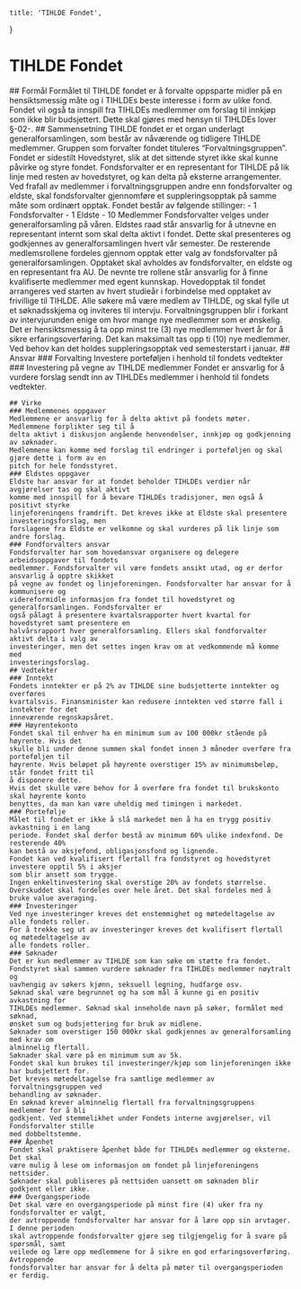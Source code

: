     title: 'TIHLDE Fondet',
}

# TIHLDE Fondet

<Sectionizer>
    ## Formål
    Formålet til TIHLDE fondet er å forvalte oppsparte midler på en hensiktsmessig måte og i TIHLDEs
    beste interesse i form av ulike fond.
    Fondet vil også ta innspill fra TIHLDEs medlemmer om forslag til innkjøp som ikke blir budsjettert. Dette
    skal gjøres med hensyn til TIHLDEs lover §-02-.
    ## Sammensetning
    TIHLDE fondet er et organ underlagt generalforsamlingen, som består av nåværende og tidligere
    TIHLDE medlemmer. Gruppen som forvalter fondet tituleres “Forvaltningsgruppen”. Fondet er sidestilt
    Hovedstyret, slik at det sittende styret ikke skal kunne påvirke og styre fondet. Fondsforvalter er en
    representant for TIHLDE på lik linje med resten av hovedstyret, og kan delta på eksterne
    arrangementer. Ved frafall av medlemmer i forvaltningsgruppen andre enn fondsforvalter og eldste, skal
    fondsforvalter gjennomføre et suppleringsopptak på samme måte som ordinært opptak.
    Fondet består av følgende stillinger:
    - 1 Fondsforvalter
    - 1 Eldste
    - 10 Medlemmer
    Fondsforvalter velges under generalforsamling på våren.
    Eldstes raad står ansvarlig for å utnevne en representant internt som skal delta aktivt i fondet. Dette
    skal presenteres og godkjennes av generalforsamlingen hvert vår semester.
    De resterende medlemsrollene fordeles gjennom opptak etter valg av fondsforvalter på
    generalforsamlingen. Opptaket skal avholdes av fondsforvalter, en eldste og en representant fra AU. De
    nevnte tre rollene står ansvarlig for å finne kvalifiserte medlemmer med egent kunnskap.
    Hovedopptak til fondet arrangeres ved starten av hvert studieår i forbindelse med opptaket av frivillige
    til TIHLDE. Alle søkere må være medlem av TIHLDE, og skal fylle ut et søknadsskjema og inviteres til
    intervju. Forvaltningsgruppen blir i forkant av intervjurunden enige om hvor mange nye medlemmer
    som er ønskelig. Det er hensiktsmessig å ta opp minst tre (3) nye medlemmer hvert år for å sikre
    erfaringsoverføring. Det kan maksimalt tas opp ti (10) nye medlemmer. Ved behov kan det holdes
    suppleringsopptak ved semesterstart i januar.
    ## Ansvar
    ### Forvalting
    Investere porteføljen i henhold til fondets vedtekter
    ### Investering på vegne av TIHLDE medlemmer
    Fondet er ansvarlig for å vurdere forslag sendt inn av TIHLDEs medlemmer i henhold til
    fondets vedtekter.

    ## Virke
    ### Medlemmenes oppgaver
    Medlemmene er ansvarlig for å delta aktivt på fondets møter. Medlemmene forplikter seg til å
    delta aktivt i diskusjon angående henvendelser, innkjøp og godkjenning av søknader.
    Medlemmene kan komme med forslag til endringer i porteføljen og skal gjøre dette i form av en
    pitch for hele fondsstyret.
    ### Eldstes oppgaver
    Eldste har ansvar for at fondet beholder TIHLDEs verdier når avgjørelser tas og skal aktivt
    komme med innspill for å bevare TIHLDEs tradisjoner, men også å positivt styrke
    linjeforeningens framdrift. Det kreves ikke at Eldste skal presentere investeringsforslag, men
    forslagene fra Eldste er velkomne og skal vurderes på lik linje som andre forslag.
    ### Fondforvalters ansvar
    Fondsforvalter har som hovedansvar organisere og delegere arbeidsoppgaver til fondets
    medlemmer. Fondsforvalter vil være fondets ansikt utad, og er derfor ansvarlig å opptre skikket
    på vegne av fondet og linjeforeningen. Fondsforvalter har ansvar for å kommunisere og
    videreformidle informasjon fra fondet til hovedstyret og generalforsamlingen. Fondsforvalter er
    også pålagt å presentere kvartalsrapporter hvert kvartal for hovedstyret samt presentere en
    halvårsrapport hver generalforsamling. Ellers skal fondforvalter aktivt delta i valg av
    investeringer, men det settes ingen krav om at vedkommende må komme med
    investeringsforslag.
    ## Vedtekter
    ### Inntekt
    Fondets inntekter er på 2% av TIHLDE sine budsjetterte inntekter og overføres
    kvartalsvis. Finansminister kan redusere inntekten ved større fall i inntekter for det
    inneværende regnskapsåret.
    ### Høyrentekonto
    Fondet skal til enhver ha en minimum sum av 100 000kr stående på høyrente. Hvis det
    skulle bli under denne summen skal fondet innen 3 måneder overføre fra porteføljen til 
    høyrente. Hvis beløpet på høyrente overstiger 15% av minimumsbeløp, står fondet fritt til
    å disponere dette.
    Hvis det skulle være behov for å overføre fra fondet til brukskonto skal høyrente konto
    benyttes, da man kan være uheldig med timingen i markedet.
    ### Portefølje
    Målet til fondet er ikke å slå markedet men å ha en trygg positiv avkastning i en lang
    periode. Fondet skal derfor bestå av minimum 60% ulike indexfond. De resterende 40%
    kan bestå av aksjefond, obligasjonsfond og lignende.
    Fondet kan ved kvalifisert flertall fra fondstyret og hovedstyret investere opptil 5% i aksjer
    som blir ansett som trygge.
    Ingen enkeltinvestering skal overstige 20% av fondets størrelse.
    Overskuddet skal fordeles over hele året. Det skal fordeles med å bruke value averaging.
    ### Investeringer
    Ved nye investeringer kreves det enstemmighet og møtedeltagelse av alle fondets roller.
    For å trekke seg ut av investeringer kreves det kvalifisert flertall og møtedeltagelse av
    alle fondets roller.
    ### Søknader
    Det er kun medlemmer av TIHLDE som kan søke om støtte fra fondet.
    Fondstyret skal sammen vurdere søknader fra TIHLDEs medlemmer nøytralt og
    uavhengig av søkers kjønn, seksuell legning, hudfarge osv.
    Søknad skal være begrunnet og ha som mål å kunne gi en positiv avkastning for
    TIHLDEs medlemmer. Søknad skal inneholde navn på søker, formålet med søknad,
    ønsket sum og budsjettering for bruk av midlene.
    Søknader som overstiger 150 000kr skal godkjennes av generalforsamling med krav om
    alminnelig flertall.
    Søknader skal være på en minimum sum av 5k.
    Fondet skal kun brukes til investeringer/kjøp som linjeforeningen ikke har budsjettert for.
    Det kreves møtedeltagelse fra samtlige medlemmer av forvaltningsgruppen ved
    behandling av søknader.
    En søknad krever alminnelig flertall fra forvaltningsgruppens medlemmer for å bli
    godkjent. Ved stemmelikhet under Fondets interne avgjørelser, vil Fondsforvalter stille
    med dobbeltstemme.
    ### Åpenhet
    Fondet skal praktisere åpenhet både for TIHLDEs medlemmer og eksterne. Det skal
    være mulig å lese om informasjon om fondet på linjeforeningens nettsider.
    Søknader skal publiseres på nettsiden uansett om søknaden blir godkjent eller ikke.
    ### Overgangsperiode
    Det skal være en overgangsperiode på minst fire (4) uker fra ny fondsforvalter er valgt,
    der avtroppende fondsforvalter har ansvar for å lære opp sin arvtager. I denne perioden
    skal avtroppende fondsforvalter gjøre seg tilgjengelig for å svare på spørsmål, samt
    veilede og lære opp medlemmene for å sikre en god erfaringsoverføring. Avtroppende
    fondsforvalter har ansvar for å delta på møter til overgangsperioden er ferdig.
</Sectionizer>